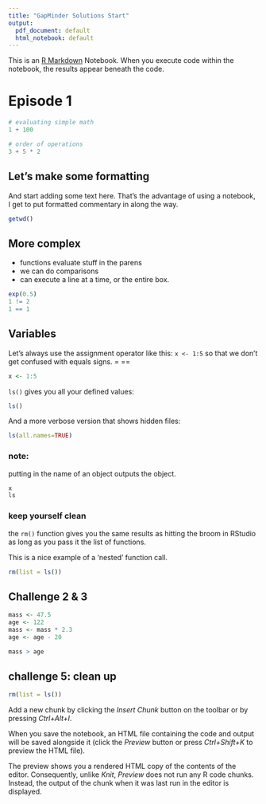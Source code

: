 ```yaml
---
title: "GapMinder Solutions Start"
output:
  pdf_document: default
  html_notebook: default
---
```


This is an [R Markdown](http://rmarkdown.rstudio.com) Notebook. When you execute code within the notebook, the results appear beneath the code. 



# Episode 1

```r
# evaluating simple math
1 + 100
```

```r
# order of operations
3 + 5 * 2
```

## Let's make some formatting
And start adding some text here. That's the advantage of using a notebook,
I get to put formatted commentary in along the way.

```r
getwd()
```
## More complex
* functions evaluate stuff in the parens
* we can do comparisons
* can execute a line at a time, or the entire box.
```r
exp(0.5)
1 != 2
1 == 1
```

## Variables
Let's always use the assignment operator like this:
` x <- 1:5 `
so that we don't get confused with equals signs. = ==

```r
x <- 1:5
```

`ls()` gives you all your defined values:
```r
ls()
```
And a more verbose version that shows hidden files:
```r
ls(all.names=TRUE)
```

### note:
putting in the name of an object outputs the object.
```r
x
ls
```

### keep yourself clean
the `rm()` function gives you the same 
results as hitting the broom in RStudio
as long as you pass it the list of functions.

This is a nice example of a 'nested' function call.
```r
rm(list = ls())
```

## Challenge 2 & 3
```r
mass <- 47.5
age <- 122
mass <- mass * 2.3
age <- age - 20

mass > age


```

## challenge 5: clean up
```r
rm(list = ls())
```


Add a new chunk by clicking the *Insert Chunk* button on the toolbar or by pressing *Ctrl+Alt+I*.

When you save the notebook, an HTML file containing the code and output will be saved alongside it (click the *Preview* button or press *Ctrl+Shift+K* to preview the HTML file).

The preview shows you a rendered HTML copy of the contents of the editor. Consequently, unlike *Knit*, *Preview* does not run any R code chunks. Instead, the output of the chunk when it was last run in the editor is displayed.
